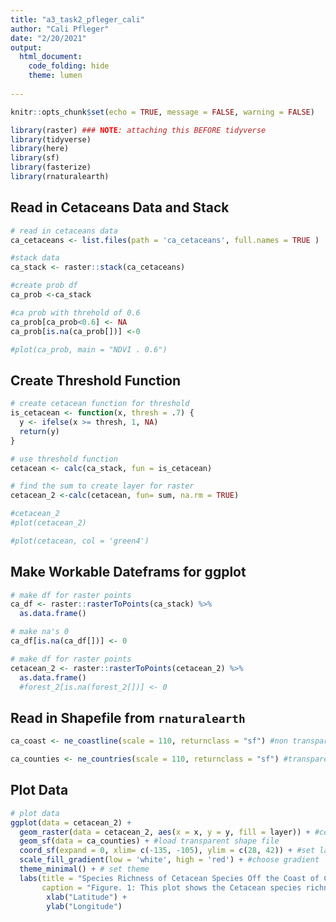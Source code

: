 ```yaml
---
title: "a3_task2_pfleger_cali"
author: "Cali Pfleger"
date: "2/20/2021"
output: 
  html_document:
    code_folding: hide
    theme: lumen
    
---
```


```r
knitr::opts_chunk$set(echo = TRUE, message = FALSE, warning = FALSE)

library(raster) ### NOTE: attaching this BEFORE tidyverse
library(tidyverse)
library(here)
library(sf)
library(fasterize)
library(rnaturalearth)
```

## Read in Cetaceans Data and Stack 
```r

# read in cetaceans data
ca_cetaceans <- list.files(path = 'ca_cetaceans', full.names = TRUE )

#stack data 
ca_stack <- raster::stack(ca_cetaceans)

#create prob df
ca_prob <-ca_stack

#ca prob with threhold of 0.6
ca_prob[ca_prob<0.6] <- NA
ca_prob[is.na(ca_prob[])] <-0 

#plot(ca_prob, main = "NDVI . 0.6")

```

## Create Threshold Function 
```r
# create cetacean function for threshold 
is_cetacean <- function(x, thresh = .7) {
  y <- ifelse(x >= thresh, 1, NA)
  return(y)
}

# use threshold function 
cetacean <- calc(ca_stack, fun = is_cetacean)

# find the sum to create layer for raster
cetacean_2 <-calc(cetacean, fun= sum, na.rm = TRUE)

#cetacean_2
#plot(cetacean_2)

#plot(cetacean, col = 'green4')
```

## Make Workable Dateframs for ggplot 
```r
# make df for raster points 
ca_df <- raster::rasterToPoints(ca_stack) %>%
  as.data.frame()

# make na's 0 
ca_df[is.na(ca_df[])] <- 0

# make df for raster points 
cetacean_2 <- raster::rasterToPoints(cetacean_2) %>%
  as.data.frame() 
  #forest_2[is.na(forest_2[])] <- 0
```

## Read in Shapefile from `rnaturalearth`
```r
ca_coast <- ne_coastline(scale = 110, returnclass = "sf") #non transparent

ca_counties <- ne_countries(scale = 110, returnclass = "sf") #transparent
```

## Plot Data
```r
# plot data 
ggplot(data = cetacean_2) +
  geom_raster(data = cetacean_2, aes(x = x, y = y, fill = layer)) + #cetacean raster 
  geom_sf(data = ca_counties) + #load transparent shape file
  coord_sf(expand = 0, xlim= c(-135, -105), ylim = c(28, 42)) + #set lat and lon for plot
  scale_fill_gradient(low = 'white', high = 'red') + #choose gradient 
  theme_minimal() + # set theme 
  labs(title = "Species Richness of Cetacean Species Off the Coast of California", 
       caption = "Figure. 1: This plot shows the Cetacean species richness using a \n threshold of 0.7 to determine presence for each species \n Data: (Kaschner, K., Rius-Barile, J., Kesner-Reyes, K., Garilao, C., Kullander, S., Rees, T., & Froese, R. (2016).\n AquaMaps: Predicted range maps for aquatic species. www.aquamaps.org), ") +
        xlab("Latitude") +
        ylab("Longitude") 
```



